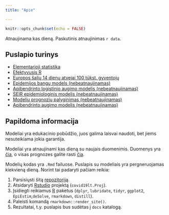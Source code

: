 ```yaml
---
title: "Apie"

---
```


```r
knitr::opts_chunk$set(echo = FALSE)
```
Atnaujinama kas dieną. Paskutinis atnaujinimas `r data`. 

## Puslapio turinys

  - [Elementarioji statistika](stats.html)
  - [Efektyvusis R](Re.html)
  - [Europos šalių 14 dienų atvejai 100 tūkst. gyventojų](countries.html)
  - [Epidemijos bangų models (nebeatnaujinamas)](glme.html)
  - [Apibendrinto logistinio augimo modelis (nebeatnaujinamas)](glm.html)
  - [SEIR epidemiologinis modelis (nebeatnaujinamas)](SEIR.html)
  - [Modelių prognozių palyginimas (nebeatnaujinamas)](comparison.html)
  - [Apibendrinto augimo modelis (nebeatnaujinamas)](ggm.html)


## Papildoma informacija

Modeliai yra edukacinio pobūdžio, juos galima laisvai naudoti, bet jiems nesuteikiama jokia garantija.

Modeliai yra atnaujinami kas dieną su naujais duomenimis. Duomenys yra [čia](https://github.com/mpiktas/covid19lt/tree/master/data), o visas prognozes galite rasti [čia](https://github.com/mpiktas/covid19lt/tree/master/forecasts).

Modelių kodas yra `.Rmd` failuose. Puslapis su modeliais yra pergneruojamas kiekvieną dieną. Norint tai padaryti pačiam reikia:

  1. Parsisiųsti šitą [repozitoriją](https://github.com/mpiktas/covid19lt/).
  2. Atsidaryti [Rstudio](http://www.rstudio.com) projektą (`covid19lt.Proj`).
  3. Įsidiegti reikiamus [R](http://www.r-project.org) paketus (`dplyr`, `lubridate`, `tidyr`, `ggplot2`, `EpiEstim`,`deSolve`, `rmarkdown`, `distill`).
  4. Paleisti komandą `rmarkdown::render_site()`.
  5. Rezultatai, t.y. puslapis bus sudėtas į `docs` katalogą.
